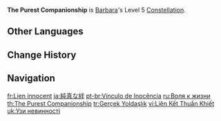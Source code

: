 {{Constellation Infobox
|image       = Constellation The Purest Companionship.png
|description = Increases the Level of [[Let the Show Begin♪]] by 3.<br>Maximum upgrade level is 15.
|level       = 5
|character   = Barbara
|utility1    = Talent Level Increase
|utility2    = Elemental Skill Level Increase
}}
'''The Purest Companionship''' is [[Barbara]]'s Level 5 [[Constellation]].

==Other Languages==
{{Other Languages
|en      = The Purest Companionship
|zhs     = 纯真的羁绊
|zhs_rm  = Chúnzhēn de Jībàn
|zht     = 純真的羈絆
|zht_rm  = Chúnzhēn de Jībàn
|zh_tl   = Fetters of Innocence
|ja      = 純真な絆
|ja_rm   = Junshin-na Kizuna
|ja_tl   = Pure Bond
|ko      = 순수한 유대
|ko_tl   = The Purest Companionship
|es      = Vínculo de inocencia
|es_tl   = Union of Innocence
|fr      = Lien innocent
|fr_tl   = Innocent Bond
|ru      = Воля к жизни
|ru_tl   = Will to Live
|th      = The Purest Companionship
|vi      = Liên Kết Thuần Khiết
|vi_tl   = Pure Companionship
|de      = Wahre Freundschaft
|de_tl   = True Friendship
|id      = The Purest Companionship
|pt      = Vínculo de Inocência
|pt_tl   = Bond of Innocence
|tr      = Gerçek Yoldaşlık
|tr_tl   = True Companionship
|it      = La promessa più sincera
|it_tl   = 
}}

==Change History==
{{Change History|1.0}}

==Navigation==
{{Talent Navbox|Barbara}}

[[fr:Lien innocent]]
[[ja:純真な絆]]
[[pt-br:Vínculo de Inocência]]
[[ru:Воля к жизни]]
[[th:The Purest Companionship]]
[[tr:Gerçek Yoldaşlık]]
[[vi:Liên Kết Thuần Khiết]]
[[uk:Узи невинності]]